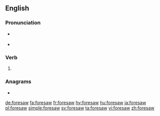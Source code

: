 ==English==

===Pronunciation===
* {{a|US}} {{IPA|/fɔɹ.ˈsɔ/|lang=en}}
* {{audio|en-us-foresaw.ogg|Audio (US)|lang=en}}

===Verb===
{{head|en|verb form}}

# {{en-simple past of|foresee}}

===Anagrams===
* {{l|en|wofares}}

[[de:foresaw]]
[[fa:foresaw]]
[[fr:foresaw]]
[[hy:foresaw]]
[[hu:foresaw]]
[[ja:foresaw]]
[[pl:foresaw]]
[[simple:foresaw]]
[[sv:foresaw]]
[[ta:foresaw]]
[[vi:foresaw]]
[[zh:foresaw]]